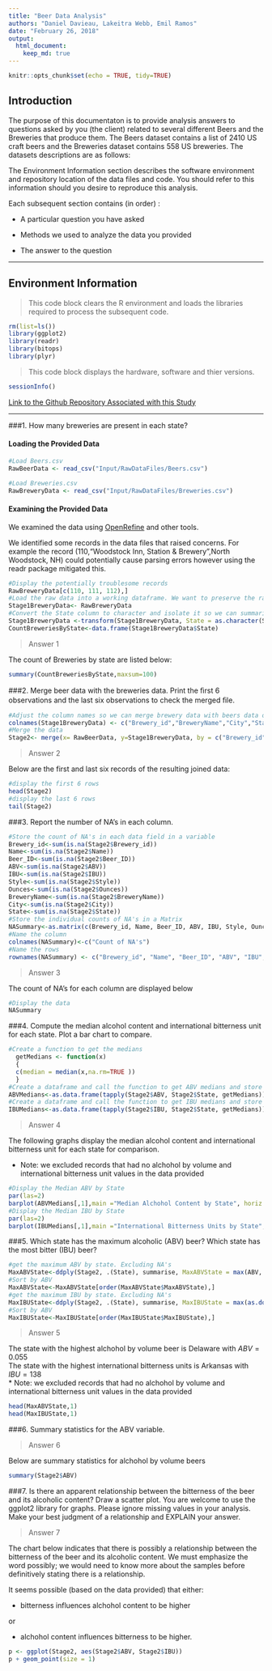 ```yaml
---
title: "Beer Data Analysis"
authors: "Daniel Davieau, Lakeitra Webb, Emil Ramos"
date: "February 26, 2018"
output:
  html_document:
    keep_md: true
---
```

```r
knitr::opts_chunk$set(echo = TRUE, tidy=TRUE)
```
## Introduction

The purpose of this documentaton is to provide analysis answers to questions asked by you (the client) related to several different Beers and the Breweries that produce them. The Beers dataset contains a list of 2410 US craft beers and the Breweries dataset contains 558 US breweries. The datasets descriptions are as follows:

The Environment Information section describes the  software environment and repository location of the data files and code. You should refer to this information should you desire to reproduce this analysis. 

Each subsequent section contains (in order) :  

* A particular question you have asked  

* Methods we used to analyze the data you provided  

* The answer to the question  

---  

## Environment Information  

>  This code block clears the R environment and loads the libraries required to process the subsequent code.  

```r
rm(list=ls())
library(ggplot2)
library(readr)
library(bitops)
library(plyr)
```
> This code block displays the hardware, software and thier versions.  

```r
sessionInfo()
```

[Link to the Github Repository Associated with this Study](https://github.com/davxdan/MSDS_6306_DoingDataScience_Case-Study_01)

--- 

###1. How many breweries are present in each state?

#### Loading the Provided Data

```r
#Load Beers.csv
RawBeerData <- read_csv("Input/RawDataFiles/Beers.csv")
```
```r
#Load Breweries.csv
RawBreweryData <- read_csv("Input/RawDataFiles/Breweries.csv")
```
#### Examining the Provided Data
We examined the data using [OpenRefine](http://openrefine.org/) and other tools.  

We identified some records in the data files that raised concerns. For example the record (110,"Woodstock Inn, Station & Brewery",North Woodstock, NH) could potentially cause parsing errors however using the readr package mitigated this.

```r
#Display the potentially troublesome records
RawBreweryData[c(110, 111, 112),]
#Load the raw data into a working dataframe. We want to preserve the raw data just in case we need it later.
Stage1BreweryData<- RawBreweryData 
#Convert the State column to character and isolate it so we can summarise it to get the counts by state. There are other ways to do this but this was simplest.
Stage1BreweryData <-transform(Stage1BreweryData, State = as.character(State)) 
CountBreweriesByState<-data.frame(Stage1BreweryData$State)
```
> Answer 1  

The count of Breweries by state are listed below:
```r
summary(CountBreweriesByState,maxsum=100)
```
###2. Merge beer data with the breweries data. Print the ﬁrst 6 observations and the last six observations to check the merged ﬁle.
```r
#Adjust the column names so we can merge brewery data with beers data on "Brewery_id".
colnames(Stage1BreweryData) <- c("Brewery_id","BreweryName","City","State") 
#Merge the data
Stage2<- merge(x= RawBeerData, y=Stage1BreweryData, by = c("Brewery_id"), all=FALSE) 
```
> Answer 2  

Below are the first and last six records of the resulting joined data:  
```r
#display the first 6 rows
head(Stage2)
#display the last 6 rows
tail(Stage2)
```

###3. Report the number of NA’s in each column.
```r
#Store the count of NA's in each data field in a variable
Brewery_id<-sum(is.na(Stage2$Brewery_id)) 
Name<-sum(is.na(Stage2$Name))
Beer_ID<-sum(is.na(Stage2$Beer_ID))
ABV<-sum(is.na(Stage2$ABV))
IBU<-sum(is.na(Stage2$IBU))
Style<-sum(is.na(Stage2$Style))
Ounces<-sum(is.na(Stage2$Ounces))
BreweryName<-sum(is.na(Stage2$BreweryName))
City<-sum(is.na(Stage2$City))
State<-sum(is.na(Stage2$State))
#Store the individual counts of NA's in a Matrix
NASummary<-as.matrix(c(Brewery_id, Name, Beer_ID, ABV, IBU, Style, Ounces, BreweryName, City, State))
#Name the column 
colnames(NASummary)<-c("Count of NA's")
#Name the rows
rownames(NASummary) <- c("Brewery_id", "Name", "Beer_ID", "ABV", "IBU", "Style", "Ounces", "BreweryName", "City", "State")
```
> Answer 3  

The count of NA's for each column are displayed below
```r
#Display the data
NASummary
```

###4. Compute the median alcohol content and international bitterness unit for each state. Plot a bar chart to compare.
```r
#Create a function to get the medians
  getMedians <- function(x)
  {
  c(median = median(x,na.rm=TRUE ))
  }
#Create a dataframe and call the function to get ABV medians and store results in it
ABVMedians<-as.data.frame(tapply(Stage2$ABV, Stage2$State, getMedians))
#Create a dataframe and call the function to get IBU medians and store results in it
IBUMedians<-as.data.frame(tapply(Stage2$IBU, Stage2$State, getMedians))
```
>Answer 4  

The following graphs display the median alcohol content and international bitterness unit for each state for comparison.  

* Note: we excluded records that had no alchohol by volume and international bitterness unit values in the data provided

```r
#Display the Median ABV by State 
par(las=2)
barplot(ABVMedians[,1],main ="Median Alchohol Content by State", horiz = FALSE, col = 4)
#Display the Median IBU by State 
par(las=2)
barplot(IBUMedians[,1],main ="International Bitterness Units by State", horiz = FALSE, col = 4)
```

###5. Which state has the maximum alcoholic (ABV) beer? Which state has the most bitter (IBU) beer?
```r
#get the maximum ABV by state. Excluding NA's
MaxABVState<-ddply(Stage2, .(State), summarise, MaxABVState = max(ABV, na.rm=TRUE)) 
#Sort by ABV
MaxABVState<-MaxABVState[order(MaxABVState$MaxABVState),]
#get the maximum IBU by state. Excluding NA's
MaxIBUState<-ddply(Stage2, .(State), summarise, MaxIBUState = max(as.double(Stage2$IBU), na.rm=TRUE))
#Sort by ABV
MaxIBUState<-MaxIBUState[order(MaxIBUState$MaxIBUState),]
```
>Answer 5  

The state with the highest alchohol by volume beer is Delaware with  $ABV = 0.055$  
The state with the highest international bitterness units is Arkansas with  $IBU = 138$  
* Note: we excluded records that had no alchohol by volume and international bitterness unit values in the data provided
```r
head(MaxABVState,1)
head(MaxIBUState,1)
```
###6. Summary statistics for the ABV variable.

>Answer 6  

Below are summary statistics for alchohol by volume beers
```r
summary(Stage2$ABV)
```

###7. Is there an apparent relationship between the bitterness of the beer and its alcoholic content? Draw a scatter plot. You are welcome to use the ggplot2 library for graphs. Please ignore missing values in your analysis. Make your best judgment of a relationship and EXPLAIN your answer.

>Answer 7

The chart below indicates that there is possibly a relationship between the bitterness of the beer and its alcoholic content. We must emphasize the word possibly; we would need to know more about the samples before definitively stating there is a relationship. 

It seems possible (based on the data provided) that either: 

* bitterness influences alchohol content to be higher  

or  

* alchohol content influences bitterness to be higher.

```r
p <- ggplot(Stage2, aes(Stage2$ABV, Stage2$IBU))
p + geom_point(size = 1)
```

